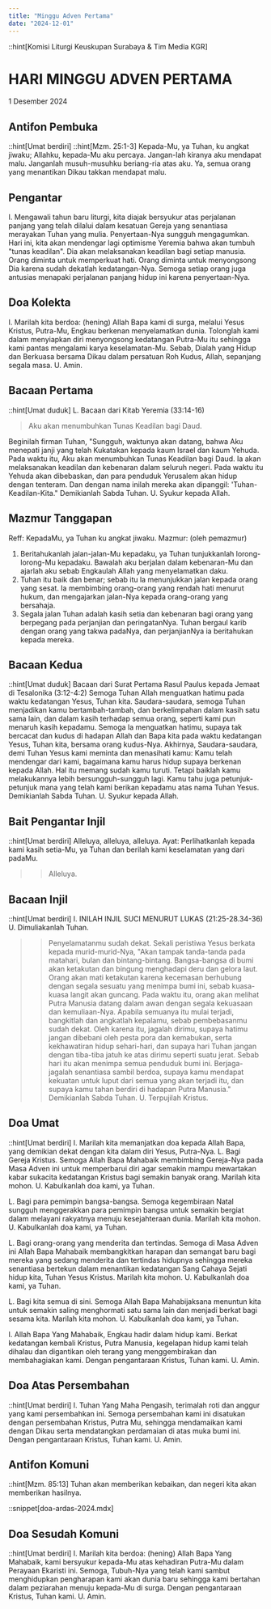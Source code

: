 ```yaml
---
title: "Minggu Adven Pertama"
date: "2024-12-01"
---
```

::hint[Komisi Liturgi Keuskupan Surabaya & Tim Media KGR]
# HARI MINGGU ADVEN PERTAMA
1 Desember 2024

## Antifon Pembuka
::hint[Umat berdiri]
::hint[Mzm. 25:1-3]
Kepada-Mu, ya Tuhan, ku angkat jiwaku; Allahku, kepada-Mu aku percaya. Jangan-lah kiranya aku mendapat malu. Janganlah musuh-musuhku beriang-ria atas aku. Ya, semua orang yang menantikan Dikau takkan mendapat malu.

## Pengantar
I. Mengawali tahun baru liturgi, kita diajak bersyukur atas perjalanan panjang yang telah dilalui dalam kesatuan Gereja yang senantiasa merayakan Tuhan yang mulia. Penyertaan-Nya sungguh mengagumkan. Hari ini, kita akan mendengar lagi optimisme Yeremia bahwa akan tumbuh "tunas keadilan". Dia akan melaksanakan keadilan bagi setiap manusia. Orang diminta untuk memperkuat hati. Orang diminta untuk menyongsong Dia karena sudah dekatlah kedatangan-Nya. Semoga setiap orang juga antusias menapaki perjalanan panjang hidup ini karena penyertaan-Nya.

## Doa Kolekta
I. Marilah kita berdoa: (hening)
Allah Bapa kami di surga, melalui Yesus Kristus, Putra-Mu, Engkau berkenan menyelamatkan dunia. Tolonglah kami dalam menyiapkan diri menyongsong kedatangan Putra-Mu itu sehingga kami pantas mengalami karya keselamatan-Mu. Sebab, Dialah yang Hidup dan Berkuasa bersama Dikau dalam persatuan Roh Kudus, Allah, sepanjang segala masa.
U. Amin.

## Bacaan Pertama
::hint[Umat duduk]
L. Bacaan dari Kitab Yeremia (33:14-16)
> Aku akan menumbuhkan Tunas Keadilan bagi Daud.

Beginilah firman Tuhan, "Sungguh, waktunya akan datang, bahwa Aku menepati janji yang telah Kukatakan kepada kaum Israel dan kaum Yehuda. Pada waktu itu, Aku akan menumbuhkan Tunas Keadilan bagi Daud. Ia akan melaksanakan keadilan dan kebenaran dalam seluruh negeri. Pada waktu itu Yehuda akan dibebaskan, dan para penduduk Yerusalem akan hidup dengan tenteram. Dan dengan nama inilah mereka akan dipanggil: 'Tuhan-Keadilan-Kita."
Demikianlah Sabda Tuhan.
U. Syukur kepada Allah.

## Mazmur Tanggapan
Reff: KepadaMu, ya Tuhan ku angkat jiwaku.
Mazmur: (oleh pemazmur)
1. Beritahukanlah jalan-jalan-Mu kepadaku, ya Tuhan tunjukkanlah lorong-lorong-Mu kepadaku. Bawalah aku berjalan dalam kebenaran-Mu dan ajarlah aku sebab Engkaulah Allah yang menyelamatkan daku.
2. Tuhan itu baik dan benar; sebab itu la menunjukkan jalan kepada orang yang sesat. Ia membimbing orang-orang yang rendah hati menurut hukum, dan mengajarkan jalan-Nya kepada orang-orang yang bersahaja.
3. Segala jalan Tuhan adalah kasih setia dan kebenaran bagi orang yang berpegang pada perjanjian dan peringatanNya. Tuhan bergaul karib dengan orang yang takwa padaNya, dan perjanjianNya ia beritahukan kepada mereka.


## Bacaan Kedua
::hint[Umat duduk]
Bacaan dari Surat Pertama Rasul Paulus kepada Jemaat di Tesalonika (3:12-4:2)
Semoga Tuhan Allah menguatkan hatimu pada waktu kedatangan Yesus, Tuhan kita. Saudara-saudara, semoga Tuhan menjadikan kamu bertambah-tambah, dan berkelimpahan dalam kasih satu sama lain, dan dalam kasih terhadap semua orang, seperti kami pun menaruh kasih kepadamu. Semoga la menguatkan hatimu, supaya tak bercacat dan kudus di hadapan Allah dan Bapa kita pada waktu kedatangan Yesus, Tuhan kita, bersama orang kudus-Nya. Akhirnya, Saudara-saudara, demi Tuhan Yesus kami meminta dan menasihati kamu: Kamu telah mendengar dari kami, bagaimana kamu harus hidup supaya berkenan kepada Allah. Hal itu memang sudah kamu turuti. Tetapi baiklah kamu melakukannya lebih bersungguh-sungguh lagi. Kamu tahu juga petunjuk-petunjuk mana yang telah kami berikan kepadamu atas nama Tuhan Yesus.
Demikianlah Sabda Tuhan.
U. Syukur kepada Allah.

## Bait Pengantar Injil
::hint[Umat berdiri]
Alleluya, alleluya, alleluya.
Ayat: Perlihatkanlah kepada kami kasih setia-Mu, ya Tuhan dan berilah kami keselamatan yang dari padaMu.
>> Alleluya.

## Bacaan Injil
::hint[Umat berdiri]
I. INILAH INJIL SUCI MENURUT LUKAS (21:25-28.34-36)
U. Dimuliakanlah Tuhan.
>> Penyelamatanmu sudah dekat.
Sekali peristiwa Yesus berkata kepada murid-murid-Nya, "Akan tampak tanda-tanda pada matahari, bulan dan bintang-bintang. Bangsa-bangsa di bumi akan ketakutan dan bingung menghadapi deru dan gelora laut. Orang akan mati ketakutan karena kecemasan berhubung dengan segala sesuatu yang menimpa bumi ini, sebab kuasa-kuasa langit akan guncang. Pada waktu itu, orang akan melihat Putra Manusia datang dalam awan dengan segala kekuasaan dan kemuliaan-Nya. Apabila semuanya itu mulai terjadi, bangkitlah dan angkatlah kepalamu, sebab pembebasanmu sudah dekat. Oleh karena itu, jagalah dirimu, supaya hatimu jangan dibebani oleh pesta pora dan kemabukan, serta kekhawatiran hidup sehari-hari, dan supaya hari Tuhan jangan dengan tiba-tiba jatuh ke atas dirimu seperti suatu jerat. Sebab hari itu akan menimpa semua penduduk bumi ini. Berjaga-jagalah senantiasa sambil berdoa, supaya kamu mendapat kekuatan untuk luput dari semua yang akan terjadi itu, dan supaya kamu tahan berdiri di hadapan Putra Manusia."
Demikianlah Sabda Tuhan.
U. Terpujilah Kristus.

## Doa Umat
::hint[Umat berdiri]
I. Marilah kita memanjatkan doa kepada Allah Bapa, yang demikian dekat dengan kita dalam diri Yesus, Putra-Nya.
L. Bagi Gereja Kristus. Semoga Allah Bapa Mahabaik membimbing Gereja-Nya pada Masa Adven ini untuk memperbarui diri agar semakin mampu mewartakan kabar sukacita kedatangan Kristus bagi semakin banyak orang. Marilah kita mohon.
U. Kabulkanlah doa kami, ya Tuhan.

L. Bagi para pemimpin bangsa-bangsa. Semoga kegembiraan Natal sungguh menggerakkan para pemimpin bangsa untuk semakin bergiat dalam melayani rakyatnya menuju kesejahteraan dunia. Marilah kita mohon.
U. Kabulkanlah doa kami, ya Tuhan.

L. Bagi orang-orang yang menderita dan tertindas. Semoga di Masa Adven ini Allah Bapa Mahabaik membangkitkan harapan dan semangat baru bagi mereka yang sedang menderita dan tertindas hidupnya sehingga mereka senantiasa bertekun dalam menantikan kedatangan Sang Cahaya Sejati hidup kita, Tuhan Yesus
Kristus. Marilah kita mohon.
U. Kabulkanlah doa kami, ya Tuhan.

L. Bagi kita semua di sini. Semoga Allah Bapa Mahabijaksana menuntun kita untuk semakin saling menghormati satu sama lain dan menjadi berkat bagi sesama kita. Marilah kita mohon.
U. Kabulkanlah doa kami, ya Tuhan.

I. Allah Bapa Yang Mahabaik, Engkau hadir dalam hidup kami. Berkat kedatangan kembali Kristus, Putra Manusia, kegelapan hidup kami telah dihalau dan digantikan oleh terang yang menggembirakan dan membahagiakan kami. Dengan pengantaraan Kristus, Tuhan kami.
U. Amin.

## Doa Atas Persembahan
::hint[Umat berdiri]
I. Tuhan Yang Maha Pengasih, terimalah roti dan anggur yang kami persembahkan ini. Semoga persembahan kami ini disatukan dengan persembahan Kristus, Putra Mu, sehingga mendamaikan kami dengan Dikau serta mendatangkan perdamaian di atas muka bumi ini. Dengan pengantaraan Kristus, Tuhan kami.
U. Amin.

## Antifon Komuni
::hint[Mzm. 85:13]
Tuhan akan memberikan kebaikan, dan negeri kita akan memberikan hasilnya.

::snippet[doa-ardas-2024.mdx]

## Doa Sesudah Komuni
::hint[Umat berdiri]
I. Marilah kita berdoa: (hening)
Allah Bapa Yang Mahabaik, kami bersyukur kepada-Mu atas kehadiran Putra-Mu dalam Perayaan Ekaristi ini. Semoga, Tubuh-Nya yang telah kami sambut menghidupkan pengharapan kami akan dunia baru sehingga kami bertahan dalam peziarahan menuju kepada-Mu di surga. Dengan pengantaraan Kristus, Tuhan
kami.
U. Amin.